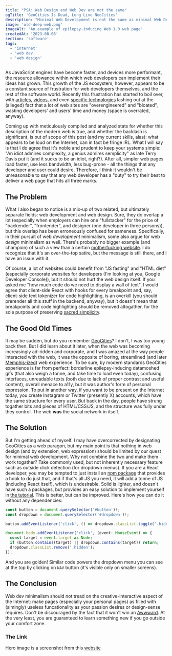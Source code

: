 ```yaml
---
title: "PSA: Web Design and Web Dev are not the same"
ogTitle: 'GeoCities Is Dead, Long Live NeoCities'
description: "Minimal Web Development is not the same as minimal Web Design, and this confusion needs to end"
image: 'old-deep-web.png'
imageAlt: 'An example of epilepsy-inducing Web 1.0 web page'
createdAt: '2023-08-08'
section: 'software'
tags:
  - 'internet'
  - 'web dev'
  - 'web design'
---
```


As JavaScript engines have become faster, and devices more performant, the resource allowance within which web developers can implement their ideas has grown. This growth of the JS ecosystem, however, appears to be a constant source of frustration for web developers themselves, and the rest of the software world. Recently this frustration has started to boil over, with [articles](https://idlewords.com/talks/website_obesity.htm), [videos](https://www.youtube.com/watch?v=cvDyQUpaFf4), and even [specific technologies](https://htmx.org) lashing out at the (alleged) fact that a lot of web sites are "overengineered" and "bloated", wasting developers' and users' time and money (space is overrated, anyway).

Coming up with meticulously compiled and analyzed stats for whether this description of the modern web is true, and whether the backlash is significant, is out of scope of this post (and my current skills, alas): what appears to be loud on the Internet, can in fact be fringe IRL. What I will say is that I do agree that it's noble and prudent to keep your systems simple: "An idiot admires complexity, a genius admires semplicity" as late Terry Davis put it (and it sucks to be an idiot, right?). After all, simpler web pages load faster, use less bandwidth, less bug-prone - all the things that any developer and user could desire. Therefore, I think it wouldn't be unreasonable to say that any web developer has a "duty" to try their best to deliver a web page that hits all three marks.

## The Problem

What I also began to notice is a mix-up of two related, but ultimately separate fields: web development and web design. Sure, they do overlap a lot (especially when employers can hire one "fullstacker" for the price of "backender", "frontender", and designer (one developer in three persons)), but this overlap has been erroneously confused for sameness. Specifically, in their pursuit of web *development* minimalism, some also argue for web *design* minimalism as well. There's probably no bigger example (and champion) of such a view than a certain [motherfucking website](https://motherfuckingwebsite.com). I do recognize that it's an over-the-top satire, but the message is still there, and I have an issue with it.

Of course, a lot of websites could benefit from "JS fasting" and "HTML diet" (especially corporate websites for developers (I'm looking at you, Google Developer Console)), but it should not hurt the web design itself. If you asked me "how much code do we need to display a wall of text", I would agree that client-side React with hooks for every breakpoint and, say, client-side text tokenizer for code highlighting, is an overkill (you should prerender all this stuff in the backend, anyway), but it doesn't mean that breakpoints and code highlighting should be removed altogather, for the sole purpose of preserving [sacred simplicity](https://en.wikipedia.org/wiki/Jan_Hus#Execution). 

## The Good Old Times

It may be sudden, but do you remember [GeoCities](https://en.wikipedia.org/wiki/GeoCities)? I don't, I was too young back then. But I did learn about it later, when the web was becoming increasingly ad-ridden and corporate, and I was amazed at the way people interacted with the web, it was the opposite of boring, streamlined (and later [Memphis-ized](https://en.wikipedia.org/wiki/Corporate_Memphis)) web experience. To be sure, by modern standards GeoCities experience is far from perfect: borderline epilepsy-inducing datamoshed gifs (that also weigh a tonne, and take time to load even today), confusing interfaces, unreadable texts (both due to lack of proper contrast and useful content), overall menace to a11y, but it was author's form of personal expression. To put in another way, if you want to be present on the Internet today, you create Instagram or Twitter (presently X) accounts, which have the same structure for every user. But back in the day, people have strung togather bits and pieces of HTML/CSS/JS, and the structure was fully under they control. The web **was** the social network in itself.

## The Solution

But I'm getting ahead of myself. I may have overcorrected by designating GeoCities as a web paragon, but my main point is that nothing in web design (and by extension, web expression) should be limited by our quest for minimal web development. Why not combine the two and make them work togather? Take commonly used, but not inherently necessary feature such as outside click detection (for dropdown menus). If you are a React developer, you may be tempted to just install an [npm package](https://github.com/zhaluza/react-detect-click-outside) that provides a hook to do just that, and if that's all JS you need, it will add a tonne of JS (including React itself), which is undesirable. Solid is lighter, and doesn't have such a packages, but provides an easy solution to implement yourself in [the tutorial](https://www.solidjs.com/tutorial/bindings_directives). This is better, but can be improved. Here's how you can do it without any dependencies:

```ts title="clickOutside.ts"
const button = document.querySelector('#button')!;
const dropdown = document.querySelector('#dropdown')!;

button.addEventListener('click', () => dropdown.classList.toggle('.hidden'));

document.body.addEventListener('click', (event: MouseEvent) => {
  const target = event.target as Node;
  if (button.contains(target) || dropdown.contains(target)) return;
  dropdown.classList.remove('.hidden');
});
```

And you are golden! Similar code powers the dropdown menu you can see at the top by clicking on `NAV` button (it's visible only on smaller screens).

## The Conclusion

Web dev minimalism should not tread on the creative-interactive aspect of the Internet: make pages (especially your personal pages) as filled with (simingly) useless funcationality as your passion desires or design-sense requires. Don't be discouraged by the fact that it won't win an [Awwward](https://www.awwwards.com). At the very least, you are guaranteed to learn something new if you go outside your comfort zone.

### The Link

Hero image is a screenshot from this [website](https://webpage1990colourised.neocities.org)
